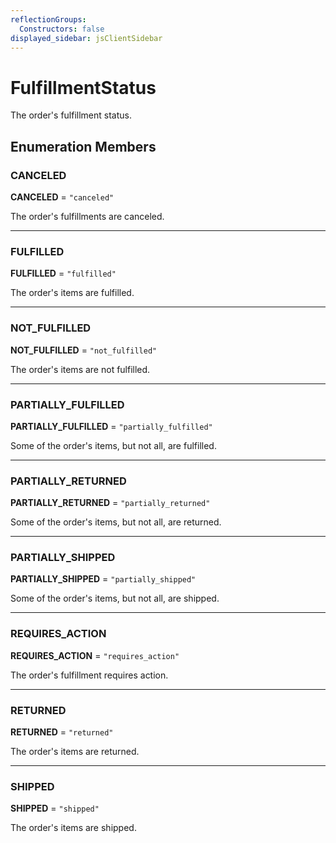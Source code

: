 ```yaml
---
reflectionGroups:
  Constructors: false
displayed_sidebar: jsClientSidebar
---
```



# FulfillmentStatus

The order's fulfillment status.

## Enumeration Members

### CANCELED

 **CANCELED** = `"canceled"`

The order's fulfillments are canceled.

___

### FULFILLED

 **FULFILLED** = `"fulfilled"`

The order's items are fulfilled.

___

### NOT\_FULFILLED

 **NOT\_FULFILLED** = `"not_fulfilled"`

The order's items are not fulfilled.

___

### PARTIALLY\_FULFILLED

 **PARTIALLY\_FULFILLED** = `"partially_fulfilled"`

Some of the order's items, but not all, are fulfilled.

___

### PARTIALLY\_RETURNED

 **PARTIALLY\_RETURNED** = `"partially_returned"`

Some of the order's items, but not all, are returned.

___

### PARTIALLY\_SHIPPED

 **PARTIALLY\_SHIPPED** = `"partially_shipped"`

Some of the order's items, but not all, are shipped.

___

### REQUIRES\_ACTION

 **REQUIRES\_ACTION** = `"requires_action"`

The order's fulfillment requires action.

___

### RETURNED

 **RETURNED** = `"returned"`

The order's items are returned.

___

### SHIPPED

 **SHIPPED** = `"shipped"`

The order's items are shipped.
